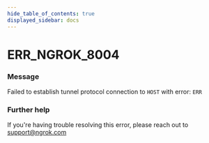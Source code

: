 ```yaml
---
hide_table_of_contents: true
displayed_sidebar: docs
---
```



# ERR_NGROK_8004

### Message

Failed to establish tunnel protocol connection to `HOST` with error: `ERR`

<ErrorDetails error="err_ngrok_8004" />

### Further help

If you're having trouble resolving this error, please reach out to [support@ngrok.com](mailto:support@ngrok.com?subject=Help%20with%20ERR_NGROK_8004)
